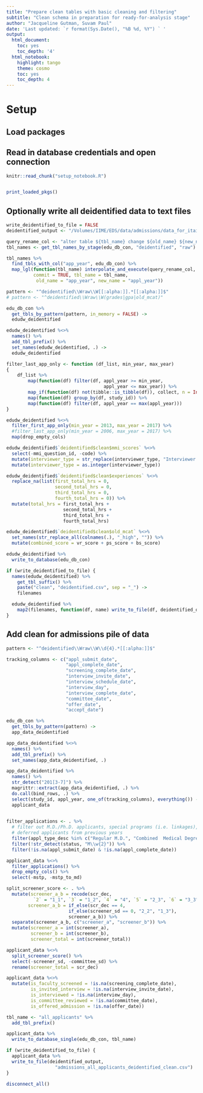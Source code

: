 ```yaml
---
title: "Prepare clean tables with basic cleaning and filtering"
subtitle: "Clean schema in preparation for ready-for-analysis stage"
author: "Jacqueline Gutman, Suvam Paul"
date: 'Last updated: `r format(Sys.Date(), "%B %d, %Y") ` '
output:
  html_document:
    toc: yes
    toc_depth: '4'
  html_notebook:
    highlight: tango
    theme: cosmo
    toc: yes
    toc_depth: 4
---
```


# Setup
## Load packages
## Read in database credentials and open connection

```r
knitr::read_chunk("setup_notebook.R")
```

```r
```

```r
print_loaded_pkgs()
```

## Optionally write all deidentified data to text files

```r
write_deidentified_to_file = FALSE
deidentified_output <- "/Volumes/IIME/EDS/data/admissions/data_for_itai/"
```

```r
query_rename_col <- "alter table ${tbl_name} change ${old_name} ${new_name} DOUBLE;"
tbl_names <- get_tbl_names_by_stage(edu_db_con, "deidentified", "raw")

tbl_names %>%
  find_tbls_with_col("app_year", edu_db_con) %>%
  map_lgl(function(tbl_name) interpolate_and_execute(query_rename_col, edu_db_con,
          commit = TRUE, tbl_name = tbl_name,                               
           old_name = "app_year", new_name = "appl_year"))
```

```r
pattern <- "^deidentified\\Wraw\\W[[:alpha:]].*[[:alpha:]]$"
# pattern <- "^deidentified\\Wraw\\W(grades|gpa|old_mcat)"

edu_db_con %>%
  get_tbls_by_pattern(pattern, in_memory = FALSE) -> 
  edudw_deidentified

edudw_deidentified %<>%
  names() %>%
  add_tbl_prefix() %>%
  set_names(edudw_deidentified, .) ->
  edudw_deidentified
```

```r
filter_last_app_only <- function (df_list, min_year, max_year) 
{
    df_list %>% 
        map(function(df) filter(df, appl_year >= min_year, 
                                    appl_year <= max_year)) %>% 
        map_if(function(df) not(tibble::is_tibble(df)), collect, n = Inf) %>% 
        map(function(df) group_by(df, study_id)) %>% 
        map(function(df) filter(df, appl_year == max(appl_year)))
}
```


```r
edudw_deidentified %<>%
  filter_first_app_only(min_year = 2013, max_year = 2017) %>%
  #filter_last_app_only(min_year = 2006, max_year = 2017) %>% 
  map(drop_empty_cols)
```

```r
edudw_deidentified$`deidentified$clean$mmi_scores` %<>%
  select(-mmi_question_id, -code) %>%
  mutate(interviewer_type = str_replace(interviewer_type, "Interviewer ", "")) %>%
  mutate(interviewer_type = as.integer(interviewer_type))
```

```r
edudw_deidentified$`deidentified$clean$experiences` %<>%
  replace_na(list(first_total_hrs = 0,
                  second_total_hrs = 0,
                  third_total_hrs = 0,
                  fourth_total_hrs = 0)) %>%
  mutate(total_hrs = first_total_hrs + 
                     second_total_hrs +
                     third_total_hrs + 
                     fourth_total_hrs)
```

```r
edudw_deidentified$`deidentified$clean$old_mcat` %<>%
  set_names(str_replace_all(colnames(.), "_high", "")) %>%
  mutate(combined_score = vr_score + ps_score + bs_score)
```

```r
edudw_deidentified %>%
  write_to_database(edu_db_con)
```

```r
if (write_deidentified_to_file) {
  names(edudw_deidentified) %>%
    get_tbl_suffix() %>%
    paste("clean", "deidentified.csv", sep = "_") ->
    filenames

  edudw_deidentified %>%
    map2(filenames, function(df, name) write_to_file(df, deidentified_output, name))
}
```

## Add clean for admissions pile of data

```r
pattern <- "^deidentified\\Wraw\\W\\d{4}.*[[:alpha:]]$"

tracking_columns <- c("appl_submit_date",
                      "appl_complete_date",
                      "screening_complete_date",
                      "interview_invite_date",
                      "interview_schedule_date",
                      "interview_day",
                      "interview_complete_date",
                      "committee_date",
                      "offer_date",
                      "accept_date")
```

```r
edu_db_con %>%
  get_tbls_by_pattern(pattern) -> 
  app_data_deidentified

app_data_deidentified %<>%
  names() %>%
  add_tbl_prefix() %>%
  set_names(app_data_deidentified, .)
```

```r
app_data_deidentified %>% 
  names() %>% 
  str_detect("201[3-7]") %>%
  magrittr::extract(app_data_deidentified, .) %>%
  do.call(bind_rows, .) %>%
  select(study_id, appl_year, one_of(tracking_columns), everything()) ->
  applicant_data
  
```

```r
filter_applications <- . %>%
  # filter out M.D./Ph.D. applicants, special programs (i.e. linkages), and 
  # deferred applicants from previous years
  filter(appl_type_desc %in% c("Regular M.D.", "Combined  Medical Degree/Graduate")) %>%
  filter(!str_detect(status, "M\\w{2}")) %>%
  filter(!is.na(appl_submit_date) & !is.na(appl_complete_date))

applicant_data %<>% 
  filter_applications() %>% 
  drop_empty_cols() %>%
  select(-mstp, -mstp_to_md)
```

```r
split_screener_score <- . %>% 
  mutate(screener_a_b = recode(scr_dec, 
          `2` = "1_1", `3` = "1_2", `4` = "4", `5` = "2_3", `6` = "3_3"),
        screener_a_b = if_else(scr_dec == 4, 
                       if_else(screener_sd == 0, "2_2", "1_3"), 
                       screener_a_b)) %>%
  separate(screener_a_b, c("screener_a", "screener_b")) %>%
  mutate(screener_a = int(screener_a),
         screener_b = int(screener_b),
         screener_total = int(screener_total))

applicant_data %<>%
  split_screener_score() %>%
  select(-screener_sd, -committee_sd) %>%
  rename(screener_total = scr_dec)
```

```r
applicant_data %<>%
  mutate(is_faculty_screened = !is.na(screening_complete_date),
         is_invited_interview = !is.na(interview_invite_date),
         is_interviewed = !is.na(interview_day),
         is_committee_reviewed = !is.na(committee_date),
         is_offered_admission = !is.na(offer_date))
```

```r
tbl_name <- "all_applicants" %>%
  add_tbl_prefix()

applicant_data %>%
  write_to_database_single(edu_db_con, tbl_name)
```

```r
if (write_deidentified_to_file) {
  applicant_data %>%
  write_to_file(deidentified_output, 
                  "admissions_all_applicants_deidentified_clean.csv")
}
```

```r
disconnect_all()
```
